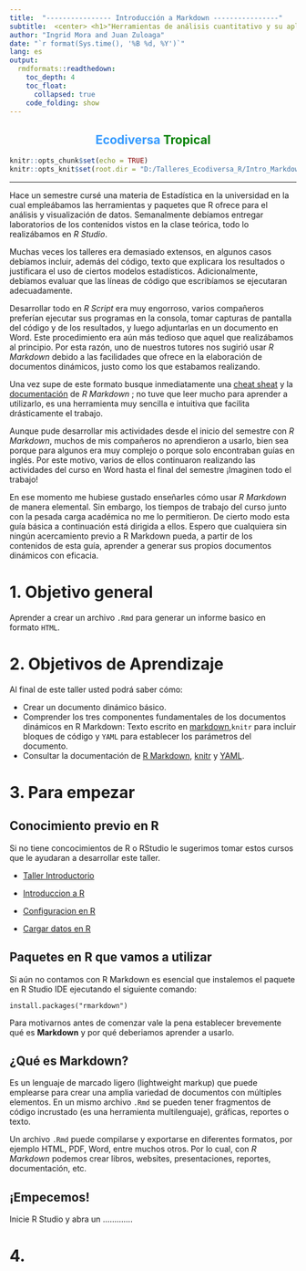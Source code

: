 ```yaml
---
title:  "---------------- Introducción a Markdown ----------------"
subtitle:  <center> <h1>"Herramientas de análisis cuantitativo y su aplicación en la conservación de la biodiversidad"</h1> </center>
author: "Ingrid Mora and Juan Zuloaga"
date: "`r format(Sys.time(), '%B %d, %Y')`"
lang: es
output:
  rmdformats::readthedown:
    toc_depth: 4
    toc_float:
      collapsed: true
    code_folding: show
---
```

<center><h2><span style="color:#3399FF">Ecodiversa </span> <span style="color:green">Tropical</span></h2> </center>

```r
knitr::opts_chunk$set(echo = TRUE)
knitr::opts_knit$set(root.dir = "D:/Talleres_Ecodiversa_R/Intro_Markdown/")
```
___

Hace un semestre cursé una materia de Estadística en la universidad en la cual empleábamos las herramientas y paquetes que R ofrece para el análisis y visualización de datos. Semanalmente debíamos entregar laboratorios de los contenidos vistos en la clase teórica, todo lo realizábamos en *R Studio*.

Muchas veces los talleres era demasiado extensos, en algunos casos debíamos incluir, además del código, texto que explicara los resultados o justificara el uso de ciertos modelos estadísticos.  Adicionalmente, debíamos evaluar que las líneas de código que escribíamos se ejecutaran adecuadamente. 

Desarrollar todo en *R Script* era muy engorroso, varios compañeros preferían ejecutar sus programas en la consola, tomar capturas de pantalla del código y de los resultados, y luego adjuntarlas en un documento en Word. Este procedimiento era aún más tedioso que aquel que realizábamos al principio. Por esta razón, uno de nuestros tutores nos sugirió usar *R Markdown* debido a las facilidades que ofrece en la elaboración de documentos dinámicos, justo como los que estabamos realizando. 

Una vez supe de este formato  busque inmediatamente una [cheat sheat](https://rmarkdown.rstudio.com/lesson-15.html) y la [documentación](https://bookdown.org/yihui/rmarkdown/) de *R Markdown* ; no tuve que leer mucho para aprender a utilizarlo, es una herramienta muy sencilla e intuitiva que facilita drásticamente el trabajo. 

Aunque pude desarrollar mis actividades desde el inicio del semestre con *R Markdown*, muchos de mis compañeros no aprendieron a usarlo, bien sea porque para algunos era muy complejo o porque solo encontraban guías en inglés. Por este motivo, varios de ellos continuaron realizando las actividades del curso en Word hasta el final del semestre ¡Imaginen todo el trabajo! 

En ese momento me hubiese gustado enseñarles cómo usar *R Markdown* de manera elemental. Sin embargo, los tiempos de trabajo del curso junto con la pesada carga académica no me lo permitieron. De cierto modo esta guía básica a continuación está dirigida a ellos. Espero que cualquiera sin ningún acercamiento previo a R Markdown pueda, a partir de los contenidos de esta guía, aprender a generar sus propios documentos dinámicos con eficacia. 


# 1. Objetivo general

Aprender a crear un archivo `.Rmd` para generar un informe basico en formato `HTML`. 


# 2. Objetivos de Aprendizaje

Al final de este taller usted podrá saber cómo:

- Crear un documento dinámico básico. 
- Comprender los tres componentes fundamentales de los documentos dinámicos en R Markdown: Texto escrito en [markdown](https://daringfireball.net/projects/markdown/basics),`knitr` para incluir bloques de código y `YAML` para establecer los parámetros del documento. 
- Consultar la documentación de [R Markdown](https://bookdown.org/yihui/rmarkdown/), [knitr](https://yihui.org/knitr/) y [YAML](https://www.yaml.info/learn/index.html). 

# 3. Para empezar 

## Conocimiento previo en R

Si no tiene concocimientos de R o RStudio le sugerimos tomar estos cursos que le ayudaran a desarrollar este taller.

+ <a href="https://ecodiversa-talleres.github.io/Intro_Motivacional.html" target="_blank">Taller Introductorio</a>

+ <a href="https://ecodiversa-talleres.github.io/IntroR_Bases.html" target="_blank">Introduccion a R</a>

+ <a href="https://ecodiversa-talleres.github.io/IntroR_Configurar.html" target="_blank">Configuracion en R</a>

+ <a href="https://ecodiversa-talleres.github.io/Intro_Cargar.html" target="_blank">Cargar datos en R</a>


## Paquetes en R que vamos a utilizar

Si aún no contamos con R Markdown es esencial que instalemos el paquete en R Studio IDE ejecutando el siguiente comando: 

`install.packages("rmarkdown")`

Para motivarnos antes de comenzar vale la pena establecer brevemente qué es **Markdown** y por qué deberiamos aprender a usarlo.   

## ¿Qué es Markdown? 

Es un lenguaje de marcado ligero (lightweight markup) que puede emplearse para crear una amplia variedad de documentos con múltiples elementos. En un mismo archivo `.Rmd` se pueden tener fragmentos de código incrustado (es una herramienta multilenguaje), gráficas, reportes o texto. 

Un archivo `.Rmd` puede compilarse y exportarse en diferentes formatos, por ejemplo HTML, PDF, Word, entre muchos otros. Por lo cual, con *R Markdown* podemos crear libros, websites, presentaciones, reportes, documentación, etc. 


## ¡Empecemos!

Inicie R Studio y abra un .............



# 4. 



